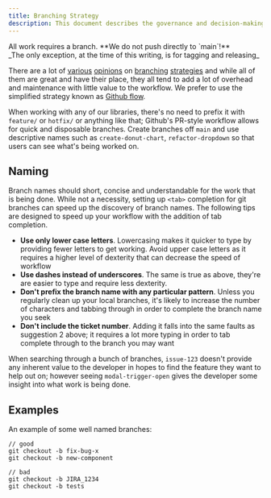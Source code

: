 ```yaml
---
title: Branching Strategy
description: This document describes the governance and decision-making process for the @theholocron organization.
---
```



<Aside type="danger">
	All work requires a branch. **We do not push directly to `main`!**
	<br />
	_The only exception, at the time of this writing, is for tagging and releasing_
</Aside>

There are a lot of [various](http://nvie.com/posts/a-successful-git-branching-model/) [opinions](https://docs.microsoft.com/en-us/vsts/git/concepts/git-branching-guidance) on [branching](https://www.atlassian.com/git/tutorials/comparing-workflows/feature-branch-workflow) [strategies](https://barro.github.io/2016/02/a-succesful-git-branching-model-considered-harmful/) and while all of them are great and have their place, they all tend to add a lot of overhead and maintenance with little value to the workflow. We prefer to use the simplified strategy known as [Github flow](https://guides.github.com/introduction/flow/).

When working with any of our libraries, there's no need to prefix it with `feature/` or `hotfix/` or anything like that; Github's PR-style workflow allows for quick and disposable branches. Create branches off `main` and use descriptive names such as `create-donut-chart`, `refactor-dropdown` so that users can see what's being worked on.

## Naming

Branch names should short, concise and understandable for the work that is being done. While not a necessity, setting up `<tab>` completion for git branches can speed up the discovery of branch names. The following tips are designed to speed up your workflow with the addition of tab completion.

-   **Use only lower case letters**. Lowercasing makes it quicker to type by providing fewer letters to get working. Avoid upper case letters as it requires a higher level of dexterity that can decrease the speed of workflow
-   **Use dashes instead of underscores**. The same is true as above, they're are easier to type and require less dexterity.
-   **Don't prefix the branch name with any particular pattern**. Unless you regularly clean up your local branches, it's likely to increase the number of characters and tabbing through in order to complete the branch name you seek
-   **Don't include the ticket number**. Adding it falls into the same faults as suggestion 2 above; it requires a lot more typing in order to tab complete through to the branch you may want

When searching through a bunch of branches, `issue-123` doesn't provide any inherent value to the developer in hopes to find the feature they want to help out on; however seeing `modal-trigger-open` gives the developer some insight into what work is being done.

## Examples

An example of some well named branches:

```shell
// good
git checkout -b fix-bug-x
git checkout -b new-component

// bad
git checkout -b JIRA_1234
git checkout -b tests
```
